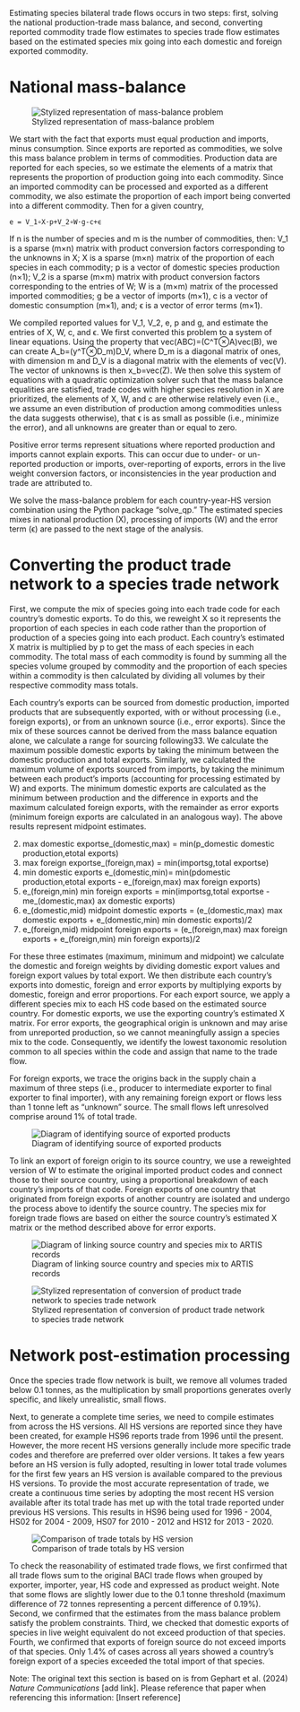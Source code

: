Estimating species bilateral trade flows occurs in two steps: first, solving the national production-trade mass balance, and second, converting reported commodity trade flow estimates to species trade flow estimates based on the estimated species mix going into each domestic and foreign exported commodity.

# National mass-balance

![Stylized representation of mass-balance problem](../images/artis_method_V4-02.png)

We start with the fact that exports must equal production and imports, minus consumption. Since exports are reported as commodities, we solve this mass balance problem in terms of commodities. Production data are reported for each species, so we estimate the elements of a matrix that represents the proportion of production going into each commodity. Since an imported commodity can be processed and exported as a different commodity, we also estimate the proportion of each import being converted into a different commodity. Then for a given country,

	e = V_1∘X⋅p+V_2∘W⋅g-c+ϵ
	
If n is the number of species and m is the number of commodities, then: V_1 is a sparse (m×n) matrix with product conversion factors corresponding to the unknowns in X; X is a sparse (m×n)  matrix of the proportion of each species in each commodity; p is a vector of domestic species production (n×1); V_2 is a sparse (m×m) matrix with product conversion factors corresponding to the entries of W; W is a (m×m) matrix of the processed imported commodities; g be a vector of imports (m×1), c is a vector of domestic consumption (m×1), and; ϵ is a vector of error terms (m×1). 

We compiled reported values for V_1, V_2, e, p and g, and estimate the entries of X, W, c, and ϵ. We first converted this problem to a system of linear equations. Using the property that vec(ABC)=(C^T⊗A)vec(B), we can create A_b=(y^T⊗D_m)D_V, where D_m is a diagonal matrix of ones, with dimension m and D_V is a diagonal matrix with the elements of vec(V). The vector of unknowns is then x_b=vec(Z). We then solve this system of equations with a quadratic optimization solver such that the mass balance equalities are satisfied, trade codes with higher species resolution in X are prioritized, the elements of X, W, and c are otherwise relatively even (i.e., we assume an even distribution of production among commodities unless the data suggests otherwise), that ϵ is as small as possible (i.e., minimize the error), and all unknowns are greater than or equal to zero. 

Positive error terms represent situations where reported production and imports cannot explain exports. This can occur due to under- or un-reported production or imports, over-reporting of exports, errors in the live weight conversion factors, or inconsistencies in the year production and trade are attributed to.

We solve the mass-balance problem for each country-year-HS version combination using the Python package "solve_qp." The estimated species mixes in national production (X), processing of imports (W) and the error term (ϵ) are passed to the next stage of the analysis. 

# Converting the product trade network to a species trade network
First, we compute the mix of species going into each trade code for each country’s domestic exports. To do this, we reweight X so it represents the proportion of each species in each code rather than the proportion of production of a species going into each product. Each country’s estimated X matrix is multiplied by p to get the mass of each species in each commodity. The total mass of each commodity is found by summing all the species volume grouped by commodity and the proportion of each species within a commodity is then calculated by dividing all volumes by their respective commodity mass totals.

Each country’s exports can be sourced from domestic production, imported products that are subsequently exported, with or without processing (i.e., foreign exports), or from an unknown source (i.e., error exports). Since the mix of these sources cannot be derived from the mass balance equation alone, we calculate a range for sourcing following33. We calculate the maximum possible domestic exports by taking the minimum between the domestic production and total exports. Similarly, we calculated the maximum volume of exports sourced from imports, by taking the minimum between each product’s imports (accounting for processing estimated by W) and exports. The minimum domestic exports are calculated as the minimum between production and the difference in exports and the maximum calculated foreign exports, with the remainder as error exports (minimum foreign exports are calculated in an analogous way). The above results represent midpoint estimates. 

(2) max domestic exportse_(domestic,max)  = min(p_domestic domestic production,etotal exports)
(3) max foreign exportse_(foreign,max)  = min(importsg,total exportse)
(4) min domestic exports e_(domestic,min)= min(pdomestic production,etotal exports - e_(foreign,max) max foreign exports)
(5) e_(foreign,min) min foreign exports = min(importsg,total exportse - me_(domestic,max) ax domestic exports) 
(6) e_(domestic,mid) midpoint domestic exports =  (e_(domestic,max) max domestic exports + e_(domestic,min) min domestic exports)/2
(7) e_(foreign,mid) midpoint foreign exports =  (e_(foreign,max) max foreign exports + e_(foreign,min) min foreign exports)/2

For these three estimates (maximum, minimum and midpoint) we calculate the domestic and foreign weights by dividing domestic export values and foreign export values by total export. We then distribute each country’s exports into domestic, foreign and error exports by multiplying exports by domestic, foreign and error proportions. For each export source, we apply a different species mix to each HS code based on the estimated source country. For domestic exports, we use the exporting country’s estimated X matrix. For error exports, the geographical origin is unknown and may arise from unreported production, so we cannot meaningfully assign a species mix to the code. Consequently, we identify the lowest taxonomic resolution common to all species within the code and assign that name to the trade flow.

For foreign exports, we trace the origins back in the supply chain a maximum of three steps (i.e., producer to intermediate exporter to final exporter to final importer), with any remaining foreign export or flows less than 1 tonne left as “unknown” source. The small flows left unresolved comprise around 1% of total trade. 

![Diagram of identifying source of exported products](../images/si_fig8_disaggregate_baci.jpg)

To link an export of foreign origin to its source country, we use a reweighted version of W  to estimate the original imported product codes and connect those to their source country, using a proportional breakdown of each country's imports of that code. Foreign exports of one country that originated from foreign exports of another country are isolated and undergo the process above to identify the source country. The species mix for foreign trade flows are based on either the source country’s estimated X matrix or the method described above for error exports. 

![Diagram of linking source country and species mix to ARTIS records](../images/si_fig9_linking_trade_to_source.jpg)

![Stylized representation of conversion of product trade network to species trade network](../images/artis_method_V4-03.png)

# Network post-estimation processing
Once the species trade flow network is built, we remove all volumes traded below 0.1 tonnes, as the multiplication by small proportions generates overly specific, and likely unrealistic, small flows. 

Next, to generate a complete time series, we need to compile estimates from across the HS versions. All HS versions are reported since they have been created, for example HS96 reports trade from 1996 until the present. However, the more recent HS versions generally include more specific trade codes and therefore are preferred over older versions. It takes a few years before an HS version is fully adopted, resulting in lower total trade volumes for the first few years an HS version is available compared to the previous HS versions. To provide the most accurate representation of trade, we create a continuous time series by adopting the most recent HS version available after its total trade has met up with the total trade reported under previous HS versions. This results in HS96 being used for 1996 - 2004, HS02 for 2004 - 2009, HS07 for 2010 - 2012 and HS12 for 2013 - 2020.

![Comparison of trade totals by HS version](../images/si_fig7_compare_hsversions.png)

To check the reasonability of estimated trade flows, we first confirmed that all trade flows sum to the original BACI trade flows when grouped by exporter, importer, year, HS code and expressed as product weight. Note that some flows are slightly lower due to the 0.1 tonne threshold (maximum difference of 72 tonnes representing a percent difference of 0.19%). Second, we confirmed that the estimates from the mass balance problem satisfy the problem constraints. Third, we checked that domestic exports of species in live weight equivalent do not exceed production of that species. Fourth, we confirmed that exports of foreign source do not exceed imports of that species. Only 1.4% of cases across all years showed a country’s foreign export of a species exceeded the total import of that species.

Note: The original text this section is based on is from Gephart et al. (2024) *Nature Communications* [add link]. Please reference that paper when referencing this information: [Insert reference]